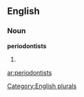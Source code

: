 
==English==

===Noun===
'''periodontists'''

# {{plural of|[[periodontist]]}}

[[Category:English plurals]]

[[ar:periodontists]]